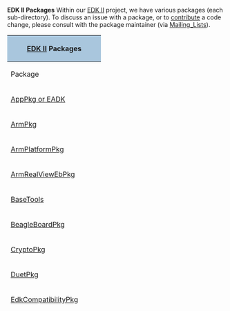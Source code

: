 '''EDK II Packages'''
Within our [http://tianocore.github.io/edk2.html EDK II] project, we have various packages (each sub-directory).  To discuss an issue with a package, or to [[Code Contributions|contribute]] a code change, please consult with the package maintainer (via [[Mailing_Lists]]).


<div class="t_projects">
{|
! colspan="4" style="background-color:#a9c6dd" | [http://tianocore.github.io/edk2.html EDK II] Packages
|-
! Package
! Description
! Maintainer
! Source Repository
|-
| [[EDKII_EADK | AppPkg or EADK]] 
| Provides UEFI applications based on [[StdLib]]
|<a href="mailto:darylm503@users.sourceforge.net?Subject=AppPkg Package>  darylm503</a>
|[https://svn.code.sf.net/p/edk2/code/trunk/edk2/AppPkg edk2/AppPkg]
|-
| [[ArmPkg]]
| Provides ARM architectural protocols common to most of ARM Platforms
|<a href="mailto:oliviermartin@users.sourceforge.net?Subject=ArmPkg Package>  oliviermartin</a>
|[https://svn.code.sf.net/p/edk2/code/trunk/edk2/ArmPkg edk2/ArmPkg]
|-
| [[ArmPlatformPkg]]
| Supports UEFI for ARM development boards and their drivers
|<a href="mailto:oliviermartin@users.sourceforge.net?Subject=ArmPlatform Package>  oliviermartin</a>
|[https://svn.code.sf.net/p/edk2/code/trunk/edk2/ArmPlatformPkg edk2/ArmPlatformPkg]
|-
| [[ArmRealViewEbPkg]]
| 
|<a href="mailto:oliviermartin@users.sourceforge.net?Subject=ArmRealViewEbPkg Package>  oliviermartin</a>
|[https://svn.code.sf.net/p/edk2/code/trunk/edk2/ArmRealViewEbPkg edk2/ArmRealViewEbPkg]
|-
| [[BaseTools]]
| Provides build related tools for both EDK and EDK2.
Also contains miscellaneous tools such as ECC and EOT.
|<a href="mailto:yingke@users.sourceforge.net?Subject=BaseToolsPkg Package>  yingke</a>
|[https://svn.code.sf.net/p/edk2/code/trunk/edk2/BaseToolsPkg edk2/BaseToolsPkg]
|-
| [[BeagleBoardPkg]]
| Provides UEFI support for the BeagleBoard platform
|<a href="mailto:oliviermartin@users.sourceforge.net?Subject=BeagleBoard Package>  oliviermartin</a>
|[https://svn.code.sf.net/p/edk2/code/trunk/edk2/BeagleBoardPkg edk2/BeagleBoardPkg]
|-
| [[CryptoPkg]]
| Several security features were introduced (e.g. Authenticated Variable Service, Driver Signing, etc) from UEFI 2.2+ (http://www.uefi.org). These security features highly depends on the cryptography and the CryptoPkg
|<a href="mailto:tye@users.sourceforge.net?Subject=CryptoPkg Package>  tye</a>
|[https://svn.code.sf.net/p/edk2/code/trunk/edk2/CryptoPkg edk2/CryptoPkg]
|-
| [[DuetPkg]]
|Developer's UEFI Emulation (DUET) on Edk2 - Boot to EFI Shell on legacy platform 
|<a href="mailto:niruiyu@users.sourceforge.net?Subject=DuetPkg Package>  niruiyu</a>
|[https://svn.code.sf.net/p/edk2/code/trunk/edk2/DuetPkg edk2/DuetPkg]
|-
| [[EdkCompatibilityPkg]]
| Provides header files and libraries that enble you to build 
the EDK module in UEFI 2.0 + Framework 0.9x mode with EDK II Build
|<a href="mailto:lgao4@users.sourceforge.net?Subject=EdkCompatibilityPkg Package>  lgao4</a>
|[https://svn.code.sf.net/p/edk2/code/trunk/edk2/EdkCompatibilityPkg edk2/EdkCompatibilityPkg]
|-
| [[EdkShellBinPkg]]
| Binary images of the EFI Shell 1.0 for IA32, X64 and IPF
|<a href="mailto:niruiyu@users.sourceforge.net?Subject=EdkShellBinPkg Package>  niruiyu</a>
|[https://svn.code.sf.net/p/edk2/code/trunk/edk2/EdkShellBinPkg edk2/EdkShellBinPkg]
|-
| [[EdkShellPkg]]
| Template for building the EFI Shell 1.0 with the EDK II build
|<a href="mailto:niruiyu@users.sourceforge.net?Subject=EdkShellPkg Package>  niruiyu</a>
|[https://svn.code.sf.net/p/edk2/code/trunk/edk2/EdkShellPkg edk2/EdkShellPkg]
|-
| [[EmbeddedPkg]]
| Provides protocol implementation for memory mapped controller and EBL
|<a href="mailto:oliviermartin@users.sourceforge.net?Subject=EmbeddedPkg Package>  oliviermartin</a>
|[https://svn.code.sf.net/p/edk2/code/trunk/edk2/EmbeddedPkg edk2/EmbeddedPkg]
|-
| [[EmulatorPkg]]
| This is a project to enable UEFI emulation within an OS environment
|<a href="mailto:andrewfish@users.sourceforge.net?Subject=EmulatorPkg Package>  andrewfish</a>,
<a href="mailto:jljusten@users.sourceforge.net?Subject=EmulatorPkg Package>  jljusten</a>
|[https://svn.code.sf.net/p/edk2/code/trunk/edk2/EmulatorPkg edk2/EmulatorPkg]
|-
| [[FatBinPkg]]
| Binary images for the Fat file system UEFI Driver
|<a href="mailto:niruiyu@users.sourceforge.net?Subject=FatBinPkg Package>  niruiyu</a>
|[https://svn.code.sf.net/p/edk2/code/trunk/edk2/FatBinPkg edk2/FatBinPkg]
|-
| [[IntelFrameworkModulePkg]]
| Intel Framework Module Package contains the definitions and module implementation
which follows Intel® Platform Innovation Framework for UEFI and EFI Specifications from http://www.intel.com/udk
|<a href="mailto:vanjeff@users.sourceforge.net?Subject=IntelFrameworkModulePkg Package>  vanjeff</a>
|[https://svn.code.sf.net/p/edk2/code/trunk/edk2/IntelFrameworkModulePkg edk2/IntelFrameworkModulePkg]
|-
| [[IntelFrameworkPkg]]
| This package provides definitions and libraries that comply to the Intel® Platform Innovation Framework for UEFI and EFI Specifications from http://www.intel.com/udk

|<a href="mailto:mdkinney@users.sourceforge.net?Subject=IntelFrameworkPkg Package>  mdkinney</a>
|[https://svn.code.sf.net/p/edk2/code/trunk/edk2/IntelFrameworkPkg edk2/IntelModulePkg]
|-
| [[MdePkg]]
| The Module Development Environment Package provides all definitions(including functions, MACROs, structures and library classes) and libraries instances, which are defined in MDE Specification.
It also provides the definitions(including PPIs/PROTOCOLs/GUIDs) of
EFI1.10/UEFI2.3.1/PI1.2 and some Industry Standards.


|<a href="mailto:mdkinney@users.sourceforge.net?Subject=MdePkg Package>  mdkinney</a>
|[https://svn.code.sf.net/p/edk2/code/trunk/edk2/MdePkg edk2/MdePkg]
|-
| [[MdeModulePkg]]
| This package provides the modules that conform to UEFI/PI http://www.uefi.org Industry standards. 
|<a href="mailto:erictian@users.sourceforge.net?Subject=MdeModulePkg Package>  erictian</a>
|[https://svn.code.sf.net/p/edk2/code/trunk/edk2/MdeModulePkg edk2/MdeModulePkg]
|-
| [[NetworkPkg]]
| NetworkPkg provides IPv6 network stack drivers, IPsec driver, PXE driver, iSCSI driver and necessary shell applications for network configuration 

|<a href="mailto:qianouyang@users.sourceforge.net?Subject=NetworkPkg Package>  qianouyang</a>
|[https://svn.code.sf.net/p/edk2/code/trunk/edk2/NetworkPkg edk2/NetworkPkg]
|-
| [[Nt32Pkg]]
| Sample Open source of a platform.  This package is used to use UEFI emulation on top of Windows
|<a href="mailto:niruiyu@users.sourceforge.net?Subject=Nt32Pkg Package>  niruiyu</a>
|[https://svn.code.sf.net/p/edk2/code/trunk/edk2/Nt32Pkg edk2/Nt32Pkg]
|-
| [[Omap35xxPkg]]
| Provides UEFI support for Texas Instrument OMAP35xx based platforms
|<a href="mailto:oliviermartin@users.sourceforge.net?Subject=Omap35xxPkg Package>  oliviermartin</a>
|[https://svn.code.sf.net/p/edk2/code/trunk/edk2/Omap35xxPkg edk2/Omap35xxPkg]
|-
| [[OptionRomPkg]]
| 
This package is designed to interoperate with the EDK II open source and this package is required to build PCI compliant Option ROM image for all CPU architectures, including EBC target. A single driver can support mixes of EFI 1.1, UEFI 2.0 and UEFI 2.1.

|<a href="mailto:niruiyu@users.sourceforge.net?Subject=OptionRomPkg Package>  niruiyu</a>
|[https://svn.code.sf.net/p/edk2/code/trunk/edk2/OptionRomPkg edk2/OptionRomPkg]
|-
| [[OVMF | OvmfPkg]]
| This is a project to enable UEFI support for Virtual Machines.
|<a href="mailto:jljusten@users.sourceforge.net?Subject=OvmfPkg Package>  jljusten</a>
|[https://svn.code.sf.net/p/edk2/code/trunk/edk2/OvmfPkg edk2/OvmfPkg]
|-
| [[PcAtChipsetPkg]]
| This package is designed to public interfaces and implementation which follows PcAt defacto standard.
|<a href="mailto:niruiyu@users.sourceforge.net?Subject=PcAtChipsetPkg Package>  niruiyu</a>
|[https://svn.code.sf.net/p/edk2/code/trunk/edk2/PcAtChipsetPkg edk2/PcAtChipsetPkg]
|-
| [[PerformancePkg]]
| Add performance measurement capabilities to your code
|<a href="mailto:darylm503@users.sourceforge.net?Subject=PerformancePkg Package>  darylm503</a>
|[https://svn.code.sf.net/p/edk2/code/trunk/edk2/PerformancePkg edk2/PerformancePkg]
|-
| [[SecurityPkg]]
| TPM, User identification (UID), secure boot and authenticated variable.
|<a href="mailto:gdong1@users.sourceforge.net?Subject=SecurityPkg Package>  gdong1</a>
|[https://svn.code.sf.net/p/edk2/code/trunk/edk2/SecurityPkg edk2/SecurityPkg]
|-
| [[ShellPkg]]
| Native EDKII implementation of a UEFI Shell 2.0.
|<a href="mailto:jcarsey@users.sourceforge.net?Subject=ShellPkg Package>  jcarsey</a>
|[https://svn.code.sf.net/p/edk2/code/trunk/edk2/ShellPkg edk2/ShellPkg]
| {{sfuser|jcarsey}}
| {{Edk2SubPkg|ShellPkg}}
|-
| [[ShellPkg | ShellBinPkg]]
| Binary image of UEFI Shell 2.0 based on [[ShellPkg]].
|<a href="mailto:jcarsey@users.sourceforge.net?Subject=ShellBinPkg Package>  jcarsey</a>
|[https://svn.code.sf.net/p/edk2/code/trunk/edk2/ShellBinPkg edk2/ShellBinPkg]
|-
| [[SourceLevelDebugPkg]]
| This package contains the source code to include the Source code debugger agent into a platform
| {{sfuser|vanjeff}}
| {{Edk2SubPkg|SourceLevelDebugPkg}}
|-
| [[StdLib]]
| Standard C Library implementation.
|<a href="mailto:jcarsey@users.sourceforge.net?Subject=StdLib Package>  jcarsey</a>
|[https://svn.code.sf.net/p/edk2/code/trunk/edk2/StdLib edk2/StdLib]
|-
| [[StdLib | StdLibPrivateInternalFiles]]
| Standard C Library implementation.
|<a href="mailto:jcarsey@users.sourceforge.net?Subject=StdLibPrivateInternalFiles Package>  jcarsey</a>
|[https://svn.code.sf.net/p/edk2/code/trunk/edk2/StdLibPrivateInternalFiles edk2/StdLibPrivateInternalFiles]
|-
| [[StartCore]]
| A UEFI application demonstrating use of the MpService protocol to start tasks running on multiple processor cores. Detects whether the Framework or PI compliant protocol is implemented and adjusts its behavior accordingly. 
|<a href="mailto:darylm503@users.sourceforge.net?Subject=StartCorePkg Package>  darylm503</a>
|[https://svn.code.sf.net/p/edk2/code/trunk/edk2/StartCorePkg edk2/StartCorePkg]
|-
| [[UefiCpuPkg]]
| This Package provides UEFI compatible CPU modules and libraries
|<a href="mailto:vanjeff@users.sourceforge.net?Subject=UefiCpuPkg Package>  vanjeff</a>
|[https://svn.code.sf.net/p/edk2/code/trunk/edk2/UefiCpuPkg edk2/UefiCpuPkg]
|-
| [[UnixPkg]]
| Provides a UEFI emulation environment which runs under Unix-like operating systems.
|<a href="mailto:jljusten@users.sourceforge.net?Subject=UnixPkg Package>  jljusten</a>
|[https://svn.code.sf.net/p/edk2/code/trunk/edk2/UnixPkg edk2/UnixPkg]
|}

</div>